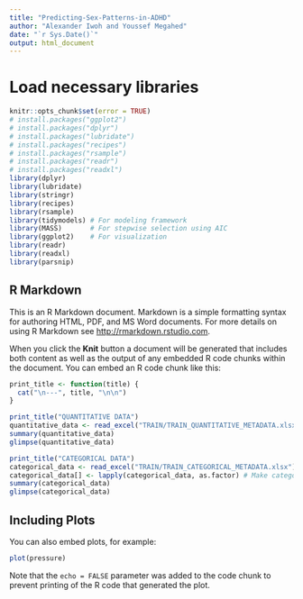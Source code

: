 ```yaml
---
title: "Predicting-Sex-Patterns-in-ADHD"
author: "Alexander Iwoh and Youssef Megahed"
date: "`r Sys.Date()`"
output: html_document
---
```


# Load necessary libraries

```r
knitr::opts_chunk$set(error = TRUE)
# install.packages("ggplot2")
# install.packages("dplyr")
# install.packages("lubridate")
# install.packages("recipes")
# install.packages("rsample")
# install.packages("readr")
# install.packages("readxl")
library(dplyr)
library(lubridate)
library(stringr)
library(recipes)
library(rsample)
library(tidymodels) # For modeling framework
library(MASS)       # For stepwise selection using AIC
library(ggplot2)    # For visualization
library(readr)
library(readxl)
library(parsnip)
```

## R Markdown

This is an R Markdown document. Markdown is a simple formatting syntax for authoring HTML, PDF, and MS Word documents. For more details on using R Markdown see <http://rmarkdown.rstudio.com>.

When you click the **Knit** button a document will be generated that includes both content as well as the output of any embedded R code chunks within the document. You can embed an R code chunk like this:

```r
print_title <- function(title) {
  cat("\n---", title, "\n\n")
}
```


```r
print_title("QUANTITATIVE DATA")
quantitative_data <- read_excel("TRAIN/TRAIN_QUANTITATIVE_METADATA.xlsx")
summary(quantitative_data)
glimpse(quantitative_data)

print_title("CATEGORICAL DATA")
categorical_data <- read_excel("TRAIN/TRAIN_CATEGORICAL_METADATA.xlsx")
categorical_data[] <- lapply(categorical_data, as.factor) # Make categorical data factors.
summary(categorical_data)
glimpse(categorical_data)
```

## Including Plots

You can also embed plots, for example:

```r
plot(pressure)
```

Note that the `echo = FALSE` parameter was added to the code chunk to prevent printing of the R code that generated the plot.
